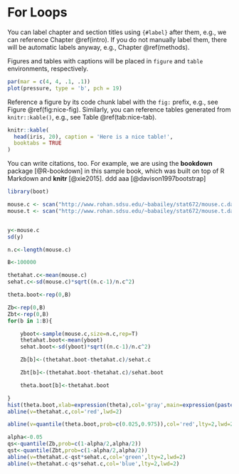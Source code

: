 # For Loops {#intro}

You can label chapter and section titles using `{#label}` after them, e.g., we can reference Chapter \@ref(intro). If you do not manually label them, there will be automatic labels anyway, e.g., Chapter \@ref(methods).

Figures and tables with captions will be placed in `figure` and `table` environments, respectively.

```r
par(mar = c(4, 4, .1, .1))
plot(pressure, type = 'b', pch = 19)
```

Reference a figure by its code chunk label with the `fig:` prefix, e.g., see Figure \@ref(fig:nice-fig). Similarly, you can reference tables generated from `knitr::kable()`, e.g., see Table \@ref(tab:nice-tab).

```r
knitr::kable(
  head(iris, 20), caption = 'Here is a nice table!',
  booktabs = TRUE
)
```

You can write citations, too. For example, we are using the **bookdown** package [@R-bookdown] in this sample book, which was built on top of R Markdown and **knitr** [@xie2015]. ddd aaa [@davison1997bootstrap]

```r
library(boot)

mouse.c <- scan("http://www.rohan.sdsu.edu/~babailey/stat672/mouse.c.data")
mouse.t <- scan("http://www.rohan.sdsu.edu/~babailey/stat672/mouse.t.data")


y<-mouse.c
sd(y)

n.c<-length(mouse.c)

B<-100000

thetahat.c<-mean(mouse.c)
sehat.c<-sd(mouse.c)*sqrt((n.c-1)/n.c^2)

theta.boot<-rep(0,B)

Zb<-rep(0,B)
Zbt<-rep(0,B)
for(b in 1:B){

	yboot<-sample(mouse.c,size=n.c,rep=T)
	thetahat.boot<-mean(yboot)
	sehat.boot<-sd(yboot)*sqrt((n.c-1)/n.c^2)

	Zb[b]<-(thetahat.boot-thetahat.c)/sehat.c

	Zbt[b]<-(thetahat.boot-thetahat.c)/sehat.boot

	theta.boot[b]<-thetahat.boot

}
hist(theta.boot,xlab=expression(theta),col='gray',main=expression(paste('Bootstrap resamples of ',hat(theta))));box()
abline(v=thetahat.c,col='red',lwd=2)

abline(v=quantile(theta.boot,prob=c(0.025,0.975)),col='red',lty=2,lwd=2)

alpha<-0.05
qs<-quantile(Zb,prob=c(1-alpha/2,alpha/2))
qst<-quantile(Zbt,prob=c(1-alpha/2,alpha/2))
abline(v=thetahat.c-qst*sehat.c,col='green',lty=2,lwd=2)
abline(v=thetahat.c-qs*sehat.c,col='blue',lty=2,lwd=2)
```

